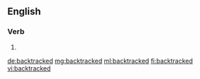 ==English==

===Verb===
{{head|en|verb form}}

# {{en-past of|backtrack}}

[[de:backtracked]]
[[mg:backtracked]]
[[ml:backtracked]]
[[fi:backtracked]]
[[vi:backtracked]]
